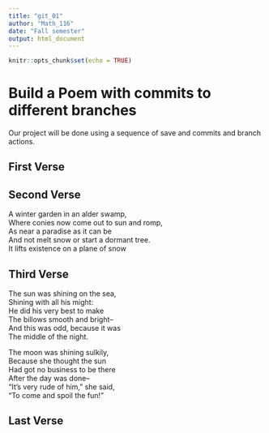 ---
title: "git_01"
author: "Math_116"
date: "Fall semester"
output: html_document
---

```{r setup, include=FALSE}
knitr::opts_chunk$set(echo = TRUE)
```
# Build a Poem with commits to different branches
Our project will be done using a sequence of save and commits and branch actions.
<!-- Do not modify or change any text in "!--" bracketed areas such as this --- these are instructions to
you, if you change any of this the git program will notice it and compromise your git merging strategy !-->

## First Verse 
<!--Put the first five lines of a poem by Lewis Carrol in this section!-->

## Second Verse
<!--Put the first five lines of a poem by Robert Frost here!-->
A winter garden in an alder swamp,  
Where conies now come out to sun and romp,  
As near a paradise as it can be  
And not melt snow or start a dormant tree.  
It lifts existence on a plane of snow  

## Third Verse
<!--Put the first two verses of The Walrus and the Carpenter here!-->
The sun was shining on the sea,   
Shining with all his might:  
He did his very best to make   
The billows smooth and bright--   
And this was odd, because it was  
The middle of the night. 

The moon was shining sulkily,   
Because she thought the sun  
Had got no business to be there   
After the day was done--   
“It’s very rude of him," she said,  
“To come and spoil the fun!”  

## Last Verse
<!--Put a short poem of your choice 8-20 lines,here!-->
